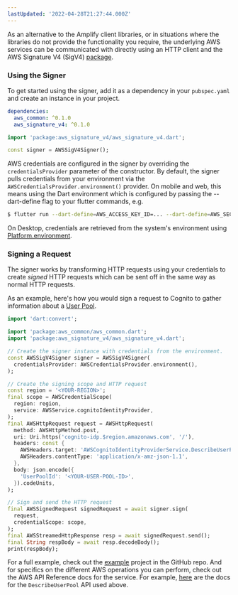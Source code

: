 ```yaml
---
lastUpdated: '2022-04-28T21:27:44.000Z'
---
```

As an alternative to the Amplify client libraries, or in situations where the libraries do not provide the functionality you require, 
the underlying AWS services can be communicated with directly using an HTTP client and the AWS Signature V4 (SigV4) [package](https://pub.dev/packages/aws_signature_v4).

### Using the Signer

To get started using the signer, add it as a dependency in your `pubspec.yaml` and create an instance in your project.

```yaml
dependencies:
  aws_common: ^0.1.0
  aws_signature_v4: ^0.1.0
```

```dart
import 'package:aws_signature_v4/aws_signature_v4.dart';

const signer = AWSSigV4Signer();
```

AWS credentials are configured in the signer by overriding the `credentialsProvider` parameter of the constructor. By default, the signer 
pulls credentials from your environment via the `AWSCredentialsProvider.environment()` provider. On mobile and web, this means using 
the Dart environment which is configured by passing the --dart-define flag to your flutter commands, e.g.

```sh
$ flutter run --dart-define=AWS_ACCESS_KEY_ID=... --dart-define=AWS_SECRET_ACCESS_KEY=...
```

On Desktop, credentials are retrieved from the system's environment using [Platform.environment](https://api.dart.dev/stable/dart-io/Platform/environment.html).

### Signing a Request

The signer works by transforming HTTP requests using your credentials to create _signed_ HTTP requests which can be sent off in the
same way as normal HTTP requests.

As an example, here's how you would sign a request to Cognito to gather information about a [User Pool](https://docs.aws.amazon.com/cognito/latest/developerguide/cognito-user-identity-pools.html).

```dart
import 'dart:convert';

import 'package:aws_common/aws_common.dart';
import 'package:aws_signature_v4/aws_signature_v4.dart';

// Create the signer instance with credentials from the environment.
const AWSSigV4Signer signer = AWSSigV4Signer(
  credentialsProvider: AWSCredentialsProvider.environment(),
);

// Create the signing scope and HTTP request
const region = '<YOUR-REGION>';
final scope = AWSCredentialScope(
  region: region,
  service: AWSService.cognitoIdentityProvider,
);
final AWSHttpRequest request = AWSHttpRequest(
  method: AWSHttpMethod.post,
  uri: Uri.https('cognito-idp.$region.amazonaws.com', '/'),
  headers: const {
    AWSHeaders.target: 'AWSCognitoIdentityProviderService.DescribeUserPool',
    AWSHeaders.contentType: 'application/x-amz-json-1.1',
  },
  body: json.encode({
    'UserPoolId': '<YOUR-USER-POOL-ID>',
  }).codeUnits,
);

// Sign and send the HTTP request
final AWSSignedRequest signedRequest = await signer.sign(
  request,
  credentialScope: scope,
);
final AWSStreamedHttpResponse resp = await signedRequest.send();
final String respBody = await resp.decodeBody();
print(respBody);
```

For a full example, check out the [example](https://github.com/aws-amplify/amplify-flutter/tree/main/packages/aws_signature_v4/example) project in the GitHub repo. 
And for specifics on the different AWS operations you can perform, check out the AWS API Reference docs for the service. For example, 
[here](https://docs.aws.amazon.com/cognito-user-identity-pools/latest/APIReference/API_DescribeUserPool.html) are the docs for the `DescribeUserPool` API used above.
